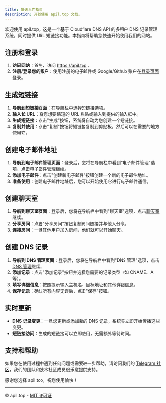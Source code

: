 ---
title: 快速入门指南
description: 开始使用 apil.top 文档。
---

欢迎使用 apil.top，这是一个基于 Cloudflare DNS API 的多租户 DNS 记录管理系统，同时提供 URL 短链接功能。本指南将帮助您快速开始使用我们的网站。

## 注册和登录

1. **访问网站**：首先，访问 https://apil.top 。
3. **注册/登录您的账户**：使用注册的电子邮件或 Google/Github 账户在[登录页面](https://apil.top/login)登录。

## 生成短链接

1. **导航到短链接页面**：在导航栏中选择[短链接](https://apil.top/dashboard/urls)选项。
2. **输入长 URL**：将您想要缩短的 URL 粘贴或输入到提供的输入框中。
3. **生成短链接**：点击"生成"按钮，系统将自动为您创建一个短链接。
4. **复制并使用**：点击"复制"按钮将短链接复制到剪贴板，然后可以在需要的地方使用它。

## 创建电子邮件地址

1. **导航到电子邮件管理页面**：登录后，您将在导航栏中看到"电子邮件管理"选项，点击[电子邮件管理](https://apil.top/emails)继续。
2. **添加电子邮件**：点击"创建新电子邮件"按钮创建一个新的电子邮件地址。
3. **准备使用**：创建电子邮件地址后，您可以开始使用它进行电子邮件通信。

## 创建聊天室

1. **导航到聊天室页面**：登录后，您将在导航栏中看到"聊天室"选项，点击[聊天室](https://apil.top/chat)继续。
2. **分享房间**：点击"分享房间"按钮复制房间链接并与他人分享。
3. **连接房间**：一旦其他用户加入房间，他们就可以开始聊天。

## 创建 DNS 记录

1. **导航到 DNS 管理页面**：登录后，您将在导航栏中看到"DNS 管理"选项，点击[DNS 管理](https://apil.top/dashboard/records)继续。
2. **添加记录**：点击"添加记录"按钮并选择您需要的记录类型（如 CNAME、A 等）。
3. **填写详细信息**：按照提示输入主机名、目标地址和其他详细信息。
4. **保存记录**：确认所有内容无误后，点击"保存"按钮。

## 实时更新

- **DNS 记录变更**：一旦您更新或添加新的 DNS 记录，系统将立即开始传播这些变更。
- **短链接访问**：生成的短链接可以立即使用，无需额外等待时间。

## 支持和帮助

如果您在使用过程中遇到任何问题或需要进一步帮助，请访问我们的 [Telegram 社区](https://Telegram.gg/d68kWCBDEs)，我们的团队和技术社区成员很乐意提供支持。

感谢您选择 apil.top，祝您使用愉快！

---

© apil.top - [MIT 许可证](/LICENSE.md)